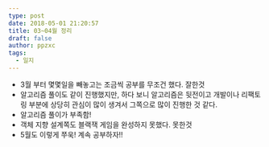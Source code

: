 ```yaml
---
type: post
date: 2018-05-01 21:20:57
title: 03~04월 정리
draft: false
author: ppzxc
tags:
  - 일지
---
```


- 3월 부터 몇몇일을 빼놓고는 조금씩 공부를 무조건 했다. 잘한것
- 알고리즘 풀이도 같이 진행했지만, 하다 보니 알고리즘은 뒷전이고 개발이나 리팩토링 부분에 상당히 관심이 많이 생겨서 그쪽으로 많이 진행한 것 같다.
- 알고리즘 풀이가 부족함!
- 객체 지향 설계쪽도 블랙잭 게임을 완성하지 못했다. 못한것
- 5월도 이렇게 쭈욱! 계속 공부하자!!
